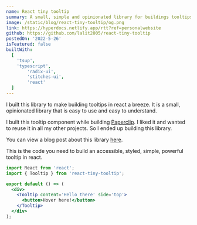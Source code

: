 ```yaml
---
name: React tiny tooltip
summary: A small, simple and opinionated library for buildings tooltips in react.
image: /static/blog/react-tiny-tooltip/og.png
link: https://hyperdocs.netlify.app/rtt?ref=personalwebsite
github: https://github.com/lalit2005/react-tiny-tooltip
postedOn: '2022-5-26'
isFeatured: false
builtWith:
  [
    'tsup',
    'typescript',
		'radix-ui',
		'stitches-ui',
		'react'
  ]
---
```


I built this library to make building tooltips in react a breeze. It is a small, opinionated library that is easy to use and easy to understand.

I built this tooltip component while building [Paperclip](/projects/paperclip). I liked it and wanted to reuse it in all my other projects.
So I ended up building this library.

You can view a blog post about this library [here](/blog/react-tiny-tooltip).

This is the code you need to build an accessible, styled, simple, powerful tooltip in react.

```jsx
import React from 'react';
import { Tooltip } from 'react-tiny-tooltip';

export default () => (
  <div>
    <Tooltip content='Hello there' side='top'>
      <button>Hover here!</button>
    </Tooltip>
  </div>
);
```
